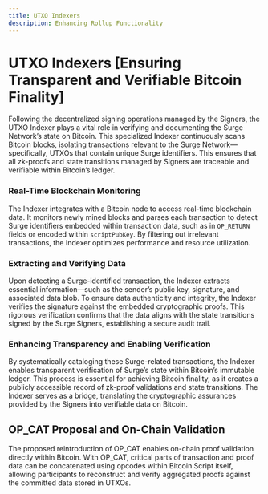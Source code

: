 ```yaml
---
title: UTXO Indexers
description: Enhancing Rollup Functionality
---
```



# UTXO Indexers [Ensuring Transparent and Verifiable Bitcoin Finality]

Following the decentralized signing operations managed by the Signers, the UTXO Indexer plays a vital role in verifying and documenting the Surge Network’s state on Bitcoin. This specialized Indexer continuously scans Bitcoin blocks, isolating transactions relevant to the Surge Network—specifically, UTXOs that contain unique Surge identifiers. This ensures that all zk-proofs and state transitions managed by Signers are traceable and verifiable within Bitcoin’s ledger.

### Real-Time Blockchain Monitoring

The Indexer integrates with a Bitcoin node to access real-time blockchain data. It monitors newly mined blocks and parses each transaction to detect Surge identifiers embedded within transaction data, such as in `OP_RETURN` fields or encoded within `scriptPubKey`. By filtering out irrelevant transactions, the Indexer optimizes performance and resource utilization.

### Extracting and Verifying Data

Upon detecting a Surge-identified transaction, the Indexer extracts essential information—such as the sender’s public key, signature, and associated data blob. To ensure data authenticity and integrity, the Indexer verifies the signature against the embedded cryptographic proofs. This rigorous verification confirms that the data aligns with the state transitions signed by the Surge Signers, establishing a secure audit trail.

### Enhancing Transparency and Enabling Verification

By systematically cataloging these Surge-related transactions, the Indexer enables transparent verification of Surge’s state within Bitcoin’s immutable ledger. This process is essential for achieving Bitcoin finality, as it creates a publicly accessible record of zk-proof validations and state transitions. The Indexer serves as a bridge, translating the cryptographic assurances provided by the Signers into verifiable data on Bitcoin.

<ZoomImage
  src="/assets/utxo_indexer.png"
  alt="UTXO Indexer Flow"
  className="md:w-[95%] w-[80%] mx-auto"
/>

## OP_CAT Proposal and On-Chain Validation

The proposed reintroduction of OP_CAT enables on-chain proof validation directly within Bitcoin. With OP_CAT, critical parts of transaction and proof data can be concatenated using opcodes within Bitcoin Script itself, allowing participants to reconstruct and verify aggregated proofs against the committed data stored in UTXOs.
